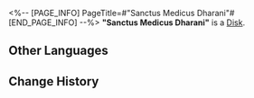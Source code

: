 <%-- [PAGE_INFO]
PageTitle=#"Sanctus Medicus Dharani"#
[END_PAGE_INFO] --%>
{{Item Infobox
|id          = 210214
|image       = Item Sanctus Medicus Dharani.png
|type        = Disk
|invCategory = Valuables
|rarity      = 3
|effect      = A record that can be played on the Express' phonograph. It might be a chance acquisition or a gift from someone else. All sorts of memories surge up when the music plays &mdash; the smiles, encounters, touches, and the excitement of battle. Maybe that is why people still collect records even as society rapidly advances.<br />The current record contains the track "Sanctus Medicus Dharani."
|description = <br />''The mercy of Sanctus Medicus, the Ambrosial Arbor's new growth. Disciples shall attain enlightenment together.''
}}
'''"Sanctus Medicus Dharani"''' is a [[Disk]].

==Other Languages==
{{Other Languages
|en   = "Sanctus Medicus Dharani"
|zhs  = 《药王救世陀罗尼》
|zht  = 〈藥王救世陀羅尼〉
|ja   = 『薬王救世陀羅尼』
|ko   = ≪약왕구세다라니≫
|es   = Dharani de Sanctus Medicus
|fr   = « Sanctus Medicus Dharani »
|ru   = Sanctus Medicus Dharani
|th   = Sanctus Medicus Dharani
|vi   = Dược Vương Cứu Thế Dharani
|de   = „Sanctus Medicus Dharani“
|id   = "Sanctus Medicus Dharani"
|pt   = "Sanctus Medicus Dharani"
}}

==Change History==
{{Change History|2.0}}